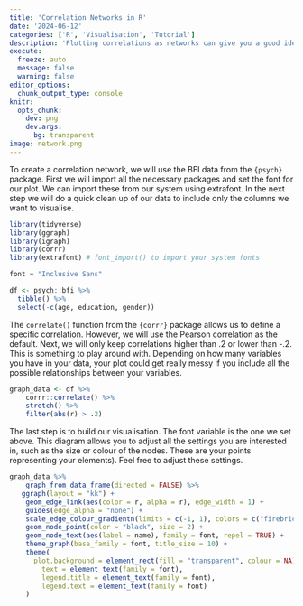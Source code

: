 ```yaml
---
title: 'Correlation Networks in R'
date: '2024-06-12'
categories: ['R', 'Visualisation', 'Tutorial']
description: 'Plotting correlations as networks can give you a good idea of the interconnectivity of your variables. This is a quick tutorial on how to create correlation networks in R.'
execute: 
  freeze: auto
  message: false
  warning: false
editor_options: 
  chunk_output_type: console
knitr:
  opts_chunk:
    dev: png
    dev.args:
      bg: transparent
image: network.png
---
```


To create a correlation network, we will use the BFI data from the `{psych}` package. First we will import all the necessary packages and set the font for our plot. We can import these from our system using extrafont. In the next step we will do a quick clean up of our data to include only the columns we want to visualise.

```r
library(tidyverse)
library(ggraph)
library(igraph)
library(corrr)
library(extrafont) # font_import() to import your system fonts

font = "Inclusive Sans"

df <- psych::bfi %>%
  tibble() %>%
  select(-c(age, education, gender))

```


The `correlate()` function from the `{corrr}` package allows us to define a specific correlation. However, we will use the Pearson correlation as the default. Next, we will only keep correlations higher than .2 or lower than -.2. This is something to play around with. Depending on how many variables you have in your data, your plot could get really messy if you include all the possible relationships between your variables.  

```r
graph_data <- df %>% 
	corrr::correlate() %>% 
	stretch() %>% 
	filter(abs(r) > .2)
```

The last step is to build our visualisation. The font variable is the one we set above. This diagram allows you to adjust all the settings you are interested in, such as the size or colour of the nodes. These are your points representing your elements). Feel free to adjust these settings.

```r
graph_data %>%
	graph_from_data_frame(directed = FALSE) %>%
   ggraph(layout = "kk") +
	geom_edge_link(aes(color = r, alpha = r), edge_width = 1) +
	guides(edge_alpha = "none") +
	scale_edge_colour_gradientn(limits = c(-1, 1), colors = c("firebrick2", "white", "dodgerblue2")) +
	geom_node_point(color = "black", size = 2) +
	geom_node_text(aes(label = name), family = font, repel = TRUE) +
	theme_graph(base_family = font, title_size = 10) +
	theme(
      plot.background = element_rect(fill = "transparent", colour = NA),
		text = element_text(family = font),
		legend.title = element_text(family = font),
		legend.text = element_text(family = font)
	)

```

